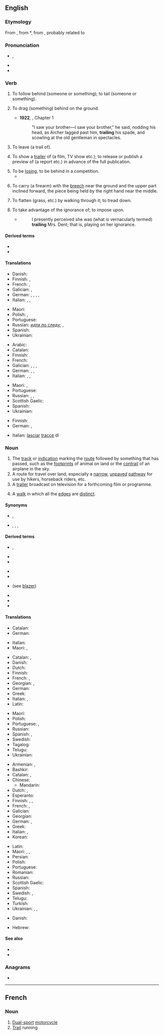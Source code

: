 {{also|Trail}}
==English==
{{wikipedia|dab=trail (disambiguation)|trail}}

===Etymology===
From {{etyl|fro|en}} {{m|fro|trailler||to tow; pick up the scent of a quarry}}, from {{etyl|VL.|en}} *{{m|la|tragulare||to drag}}, from {{etyl|la|en}} {{m|la|tragula||dragnet, javelin thrown by a strap}}, probably related to {{m|la|trahere||to pull, drag along}}

===Pronunciation===
* {{enPR|trāl}}, {{IPA|/tɹeɪl/|lang=en}}
* {{audio|En-us-trail.ogg|Audio (US)|lang=en}}
* {{rhymes|eɪl|lang=en}}

===Verb===
{{en-verb}}

# {{lb|en|transitive}} To follow behind (someone or something); to tail (someone or something).
#: {{ux|en|The hunters '''trailed''' their prey deep into the woods.}}
# {{lb|en|transitive}} To drag (something) behind on the ground.
#: {{ux|en|You'll get your coat all muddy if you '''trail''' it around like that.}}
#* '''1922''', {{w|Virginia Woolf}}, ''{{w|Jacob's Room}}'' Chapter 1
#*: "I saw your brother—I saw your brother," he said, nodding his head, as Archer lagged past him, '''trailing''' his spade, and scowling at the old gentleman in spectacles.
# {{lb|en|transitive}} To leave (a trail of).
#: {{ux|en|He walked into the house, soaking wet, and '''trailed''' water all over the place.}}
# {{lb|en|transitive}} To show a [[trailer]] of (a film, TV show etc.); to release or publish a preview of (a report etc.) in advance of the full publication.
#: {{ux|en|His new film was '''trailed''' on TV last night.}}
#: {{ux|en|There were no surprises in this morning's much-'''trailed''' budget statement.}}
# To be [[lose|losing]], to be behind in a competition.
#* {{quote-journal|lang=en|date=December 29, 2011|author=Keith Jackson|work=Daily Record
|title=[http://www.dailyrecord.co.uk/football/spl/celtic/2011/12/29/spl-celtic-1-rangers-0-86908-23665738/ SPL: Celtic 1 Rangers 0]
|passage=Neil Lennon and his players have, in almost no time at all, roared back from '''trailing''' Rangers by 15 points in November to ending the year two points clear.}}
# {{lb|en|military}} To carry (a firearm) with the [[breech]] near the ground and the upper part inclined forward, the piece being held by the right hand near the middle.
# To flatten (grass, etc.) by walking through it; to tread down.
#: {{rfquotek|Longfellow}}
# {{lb|en|dated}} To take advantage of the ignorance of; to impose upon.
#* {{rfdate||and other bibliographic particulars}} {{w|Charlotte Brontë}}
#*: I presently perceived she was (what is vernacularly termed) '''trailing''' Mrs. Dent; that is, playing on her ignorance.

====Derived terms====
<!--derived from the verb-->
* {{l|en|trailer}}
* {{l|en|trail off}}

====Translations====
{{trans-top|follow behind}}
* Danish: {{t|da|følge}}
* Finnish: {{t+|fi|seurata}}, {{t+|fi|jäljittää}}
* French: {{t+|fr|pister}}, {{t+|fr|suivre}}
* Galician: {{t+|gl|seguir}}, {{t|gl|siguir}}
* German: {{t+|de|folgen}}, {{t+|de|verfolgen}}, {{t+|de|nachstellen}}, {{t|de|nacheilen}}, {{t+|de|nachsetzen}}
* Italian: {{t+|it|pedinare}}, {{t+|it|seguire}}, {{t+|it|inseguire}}
{{trans-mid}}
* Maori: {{t|mi|aru}}
* Polish: {{t+|pl|śledzić}}, {{t+|pl|tropić}}
* Portuguese: {{t+|pt|seguir}}
* Russian: [[идти по следу]]; {{t+|ru|высле́живать|impf}}, {{t+|ru|вы́следить|pf}}
* Spanish: {{t+|es|seguir}}
* Ukrainian: {{t|uk|переслідувати}}
{{trans-bottom}}

{{trans-top|drag behind}}
* Arabic: {{t|ar|جَرَّ}}
* Catalan: {{t+|ca|arrossegar}}
* Finnish: {{t+|fi|raahata}}
* French: {{t+|fr|traîner}}
* Galician: {{t|gl|arrousar}}, {{t|gl|ransir}}, {{t|gl|restrexar}}, {{t+|gl|arrastrar}}
* German: {{t+|de|schleppen}}, {{t+|de|schleifen}}, {{t+|de|ziehen}}
* Italian: {{t+|it|trascinare}}, {{t+|it|trainare}}, {{t+|it|strascicare}}
{{trans-mid}}
* Maori: {{t|mi|kitō}} {{qualifier|of a garment}}, {{t|mi|kitō}}
* Portuguese: {{t+|pt|arrastar}}
* Russian: {{t+|ru|тяну́ть}}, {{t+|ru|волочи́ть}}, {{t+|ru|тащи́ть}}
* Scottish Gaelic: {{t|gd|slaod}}
* Spanish: {{t+|es|arrastrar}}
* Ukrainian: {{t|uk|тягти}}
{{trans-bottom}}

{{trans-top|leave (a trail of)}}
* Finnish: {{t|fi|jättää jälkeensä}}
* German: {{t+|de|zurücklassen}}, {{t|de|eine Spur hinter sich lassen}}
{{trans-mid}}
* Italian: [[lasciare|lasciar]] [[traccia|tracce]] di
{{trans-bottom}}

===Noun===
{{wikipedia|trail|trail (route)}}
{{en-noun}}

# The [[track]] or [[indication]] marking the [[route]] followed by something that has passed, such as the [[footprint]]s of animal on land or the [[contrail]] of an airplane in the sky.
# A route for travel over land, especially a [[narrow]], [[unpaved]] [[pathway]] for use by hikers, horseback riders, etc.
# A [[trailer]] broadcast on television for a forthcoming film or programme.
# {{lb|en|graph theory}} A [[walk]] in which all the [[edge|edges]] are [[distinct]].

====Synonyms====
* {{sense|track of an animal}} {{l|en|spoor}}, {{l|en|sign}}
* {{sense|route for travel over land}} {{l|en|dirt track}}, {{l|en|footpath}}, {{l|en|path}}, {{l|en|track}}

====Derived terms====
{{rel-top3|Terms derived from ''trail'' (noun)}}
* {{l|en|condensation trail}}, {{l|en|contrail}}
* {{l|en|paper trail}}
* {{l|en|sawdust trail}}
{{rel-mid3}}
* {{l|en|star trail}}
* {{l|en|trail bike}}
* {{l|en|trailblazer}} (see [[blazer]])
{{rel-mid3}}
* {{l|en|trailblazing}}
* {{l|en|trail mix}}
* {{l|en|vapour trail|vapo(u)r trail}}
{{rel-bottom}}

====Translations====
{{trans-top|footprints or signs of something/someone has passed previously}}
* Catalan: {{t|ca|rastre|m}}
* German: {{t+|de|Spur|f}}
{{trans-mid}}
* Italian: {{t+|it|strascico|m}}
* Maori: {{t|mi|paparahi}}, {{t|mi|makatea}}
{{trans-bottom}}

{{trans-top|track followed by a hunter}}
* Catalan: {{t|ca|rastre|m}}, {{t+|ca|pista|f}}
* Danish: {{t|da|spor}}
* Dutch: {{t+|nl|spoor}}
* Finnish: {{t+|fi|jälki}}
* French: {{t+|fr|piste|f}}, {{t+|fr|traces|f-p}}
* Georgian: {{t|ka|ნაკვალევი}}, {{t|ka|კვალი}}
* German: {{t+|de|Spur|f}}
* Greek: {{t+|el|ίχνος|n}}
* Italian: {{t+|it|traccia|f}}, {{t+|it|pista|f}}
* Latin: {{t|la|vestīgia|n-p}}
{{trans-mid}}
* Maori: {{t|mi|makatea}}
* Polish: {{t+|pl|trop|m}}
* Portuguese: {{t+|pt|rasto|m}}, {{t+|pt|rastro|m}}
* Russian: {{t+|ru|след|m}}
* Spanish: {{t+|es|pista|f}}, {{t+|es|rastro|m}}
* Swedish: {{t+|sv|spår|n}}
* Tagalog: {{t|tl|bagnos}}
* Telugu: {{t+|te|జాడ|tr=jaaDa}}
* Ukrainian: {{t|uk|слід}}
{{trans-bottom}}

{{trans-top|route for travel over land}}
* Armenian: {{t+|hy|արահետ}}, {{t+|hy|շավիղ}}
* Bashkir: {{t|ba|һуҡмаҡ|sc=Cyrl}}
* Catalan: {{t+|ca|pista|f}}, {{t+|ca|corriol|m}}
* Chinese:
** Mandarin: {{t-needed|cmn}}
* Dutch: {{t+|nl|route}}, {{t+|nl|pad|n}}
* Esperanto: {{t|eo|vojsulko}}
* Finnish: {{t+|fi|reitti}}, {{t|fi|eräreitti}}, {{t+|fi|polku}}
* French: {{t+|fr|piste|f}}, {{t+|fr|sentier|m}}
* Galician: {{t+|gl|sendeiro|m}}
* Georgian: {{t|ka|ბილიკი}}
* German: {{t+|de|Pfad|m}}, {{t+|de|Weg|m}}
* Greek: {{t+|el|μονοπάτι|n}}
* Italian: {{t+|it|sentiero|m}}, {{t+|it|pista|f}}
* Korean: {{t-needed|ko}}
{{trans-mid}}
* Latin: {{t|la|semita|f}}
* Maori: {{t|mi|makenu}}, {{t|mi|maheu}}, {{t|mi|ara}}
* Persian: {{t|fa|مالرو|tr=mâlrow|sc=fa-Arab}}
* Polish: {{t+|pl|ścieżka|f}}
* Portuguese: {{t+|pt|trilha|f}}
* Romanian: {{t-needed|ro}}
* Russian: {{t+|ru|тропа́|f}}
* Scottish Gaelic: {{t|gd|slighe|f}}
* Spanish: {{t+|es|sendero|m}}
* Swedish: {{t+|sv|stig|c}}, {{t+|sv|led|c}}
* Telugu: {{t+|te|జాడ|tr=jaaDa}}
* Turkish: {{t-needed|tr}}
* Ukrainian: {{t|uk|стежка}}, {{t|uk|стежи́на|f}}, {{t|uk|стежи́нка}}
{{trans-bottom}}

{{trans-top|graph theory: a walk}}
* Danish: {{t+|da|tur|c}}
{{trans-mid}}
* Hebrew: {{t|he|מסילה|f}}
{{trans-bottom}}

====See also====
* {{l|en|path}}
* {{l|en|track}}

===Anagrams===
* {{anagrams|en|a=ailrt|litra|trial}}

----

==French==

===Noun===
{{fr-noun|f}}

# [[dual-sport#English|Dual-sport]] [[motorcycle]]
# [[trail#English|Trail]] running
